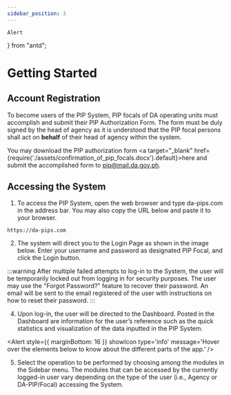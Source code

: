 ```yaml
---
sidebar_position: 3
---
```


    Alert
} from "antd";

# Getting Started

## Account Registration

To become users of the PIP System, PIP focals of DA operating units must accomplish and submit
their PIP Authorization Form. The form must be duly signed by the head of agency as it is understood
that the PIP focal persons shall act on __behalf__ of their head of agency within the system.

You may download the PIP authorization form <a target="\_blank" href={require('./assets/confirmation_of_pip_focals.docx').default}>here</a>
and submit the accomplished form to [pip@mail.da.gov.ph](mailto:pip@mail.da.gov.ph).

## Accessing the System

1. To access the PIP System, open the web browser and type da-pips.com in the address bar. You may also copy the URL below and paste it to your browser.

```
https://da-pips.com
```

2. The system will direct you to the Login Page as shown in the image below. Enter your username and password
   as designated PIP Focal, and click the Login button.

<LoginForm />

:::warning
After multiple failed attempts to log-in to the System, the user will be temporarily
locked out from logging in for security purposes. The user may use the "Forgot Password?" feature
to recover their password. An email will be sent to the email registered of the user with instructions
on how to reset their password.
:::

4. Upon log-in, the user will be directed to the Dashboard. Posted in the Dashboard are
   information for the user’s reference such as the quick statistics and visualization of 
   the data inputted in the PIP System.

<Alert style={{
    marginBottom: 16
}} showIcon type='info' message='Hover over the elements below to know about the different parts of the app.' />

<Dashboard />

5. Select the operation to be performed by choosing among the modules in the Sidebar menu.
   The modules that can be accessed by the currently logged-in user vary depending on the type of the user (i.e.,
   Agency or DA-PIP/Focal) accessing the System.